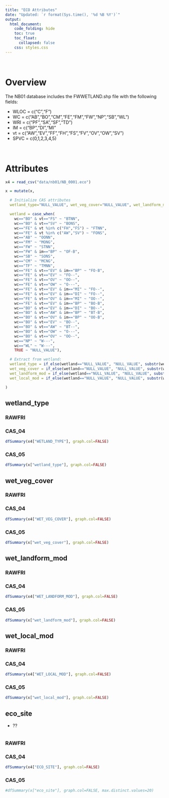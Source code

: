 ```yaml
---  
title: "ECO Attributes"
date: "Updated: `r format(Sys.time(), '%d %B %Y')`"
output:  
  html_document:  
    code_folding: hide
    toc: true
    toc_float:
      collapsed: false
    css: styles.css
---  
```


<br>

# Overview

The NB01 database includes the FWWETLAND.shp file with the following fields:

  * WLOC = c("C","F")
  * WC = c("AB","BO","CM","FE","FM","FW","NP","SB","WL")
  * WRI = c("PF","SA","SF","TD")
  * IM = c("BP","DI","MI"
  * vt = c("AW","EV","FF","FH","FS","FV","OV","OW","SV")
  * SPVC = c(0,1,2,3,4,5)

<br>

# Attributes

```r
x4 = read_csv("data/nb01/NB_0001.eco")
```

```r
x = mutate(x,

  # Initialize CAS attributes
  wetland_type="NULL_VALUE", wet_veg_cover="NULL_VALUE", wet_landform_mod="NULL_VALUE", wet_local_mod="NULL_VALUE",

  wetland = case_when(
    wc=="BO" & vt=="FS" ~ "BTNN",
    wc=="BO" & vt=="SV" ~ "BONS",
    wc=="FE" & vt %in% c("FH","FS") ~ "FTNN",
    wc=="FE" & vt %in% c("AW","SV") ~ "FONS",
    wc=="AB" ~ "OONN",
    wc=="FM" ~ "MONG",
    wc=="FW" ~ "STNN",
    wc=="FW" & im=="BP" ~ "OF-B",
    wc=="SB" ~ "SONS",
    wc=="CM" ~ "MCNG",
    wc=="TF" ~ "TMNN",
    wc=="FE" & vt=="EV" & im=="BP" ~ "FO-B",
    wc=="FE" & vt=="EV" ~ "FO--",
    wc=="FE" & vt=="OV" ~ "OO--",
    wc=="FE" & vt=="OW" ~ "O---",
    wc=="FE" & vt=="EV" & im=="MI" ~ "FO--",
    wc=="FE" & vt=="EV" & im=="DI" ~ "FO--",
    wc=="FE" & vt=="OV" & im=="MI" ~ "OO--",
    wc=="FE" & vt=="EV" & im=="BP" ~ "BO-B",
    wc=="BO" & vt=="EV" & im=="DI" ~ "BO--",
    wc=="BO" & vt=="AW" & im=="BP" ~ "BT-B",
    wc=="BO" & vt=="OV" & im=="BP" ~ "OO-B",
    wc=="BO" & vt=="EV" ~ "BO--",
    wc=="BO" & vt=="AW" ~ "BT--",
    wc=="BO" & vt=="OW" ~ "O---",
    wc=="BO" & vt=="OV" ~ "OO--",
    wc=="NP" ~ "W---",
    wc=="WL" ~ "W---",
    TRUE ~ "NULL_VALUE"),

  # Extract from wetland:
  wetland_type = if_else(wetland=="NULL_VALUE", "NULL_VALUE", substr(wetland,1,1)),
  wet_veg_cover = if_else(wetland=="NULL_VALUE", "NULL_VALUE", substr(wetland,2,2)),
  wet_landform_mod = if_else(wetland=="NULL_VALUE", "NULL_VALUE", substr(wetland,3,3)),
  wet_local_mod = if_else(wetland=="NULL_VALUE", "NULL_VALUE", substr(wetland,4,4))

)

```

## wetland_type {.tabset}

### RAWFRI

### CAS_04

```r
dfSummary(x4["WETLAND_TYPE"], graph.col=FALSE)
```

### CAS_05

```r
dfSummary(x["wetland_type"], graph.col=FALSE)
```

## wet_veg_cover {.tabset}

### RAWFRI

### CAS_04

```r
dfSummary(x4["WET_VEG_COVER"], graph.col=FALSE)
```

### CAS_05

```r
dfSummary(x["wet_veg_cover"], graph.col=FALSE)
```

## wet_landform_mod {.tabset}

### RAWFRI

### CAS_04

```r
dfSummary(x4["WET_LANDFORM_MOD"], graph.col=FALSE)
```

### CAS_05

```r
dfSummary(x["wet_landform_mod"], graph.col=FALSE)
```

## wet_local_mod {.tabset}

### RAWFRI

### CAS_04

```r
dfSummary(x4["WET_LOCAL_MOD"], graph.col=FALSE)
```

### CAS_05

```r
dfSummary(x["wet_local_mod"], graph.col=FALSE)
```

## eco_site {.tabset}

  * ??

```r
```

### RAWFRI

### CAS_04

```r
dfSummary(x4["ECO_SITE"], graph.col=FALSE)
```

### CAS_05

```r
#dfSummary(x["eco_site"], graph.col=FALSE, max.distinct.values=20)
```
